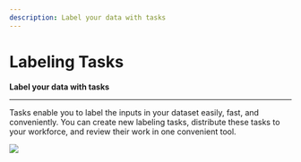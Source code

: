 ```yaml
---
description: Label your data with tasks
---
```


# Labeling Tasks

**Label your data with tasks**
<hr />

Tasks enable you to label the inputs in your dataset easily, fast, and conveniently. You can create new labeling tasks, distribute these tasks to your workforce, and review their work in one convenient tool. 

![](/img/community/tasks/task_1.png)


<DocCardList items={useCurrentSidebarCategory().items}/>

